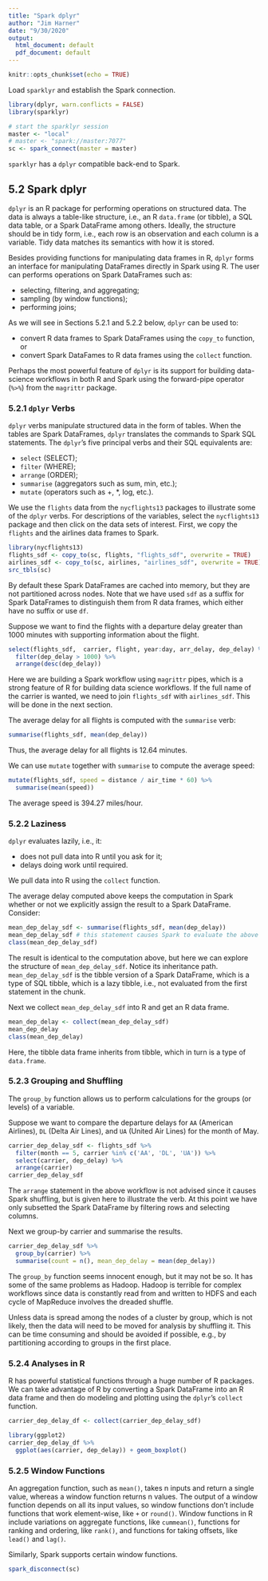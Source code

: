 ```yaml
---
title: "Spark dplyr"
author: "Jim Harner"
date: "9/30/2020"
output:
  html_document: default
  pdf_document: default
---
```


```r
knitr::opts_chunk$set(echo = TRUE)
```

Load `sparklyr` and establish the Spark connection.
```r
library(dplyr, warn.conflicts = FALSE)
library(sparklyr)

# start the sparklyr session
master <- "local"
# master <- "spark://master:7077"
sc <- spark_connect(master = master)
```
`sparklyr` has a `dplyr` compatible back-end to Spark.

## 5.2 Spark dplyr

`dplyr` is an R package for performing operations on structured data. The data is always a table-like structure, i.e., an R `data.frame` (or tibble), a SQL data table, or a Spark DataFrame among others. Ideally, the structure should be in tidy form, i.e., each row is an observation and each column is a variable. Tidy data matches its semantics with how it is stored.

Besides providing functions for manipulating data frames in R, `dplyr` forms an interface for manipulating DataFrames directly in Spark using R. The user can performs operations on Spark DataFrames such as:  

* selecting, filtering, and aggregating;  
* sampling (by window functions);  
* performing joins;  

As we will see in Sections 5.2.1 and 5.2.2 below, `dplyr` can be used to:  

* convert R data frames to Spark DataFrames using the `copy_to` function, or  
* convert Spark DataFames to R data frames using the `collect` function.

Perhaps the most powerful feature of `dplyr` is its support for building data-science workflows in both R and Spark using the forward-pipe operator (`%>%`) from the `magrittr` package.

### 5.2.1 `dplyr` Verbs

`dplyr` verbs manipulate structured data in the form of tables. When the tables are Spark DataFrames, `dplyr` translates the commands to Spark SQL statements. The `dplyr`'s five principal verbs and their SQL equivalents are:  

* `select` (SELECT);  
* `filter` (WHERE);  
* `arrange` (ORDER);  
* `summarise` (aggregators such as sum, min, etc.);  
* `mutate` (operators such as +, *, log, etc.).

We use the `flights` data from the `nycflights13` packages to illustrate some of the `dplyr` verbs. For descriptions of the variables, select the `nycflights13` package and then click on the data sets of interest. First, we copy the `flights` and the airlines data frames to Spark.
```r
library(nycflights13)
flights_sdf <- copy_to(sc, flights, "flights_sdf", overwrite = TRUE)
airlines_sdf <- copy_to(sc, airlines, "airlines_sdf", overwrite = TRUE)
src_tbls(sc)
```
By default these Spark DataFrames are cached into memory, but they are not partitioned across nodes. Note that we have used `sdf` as a suffix for Spark DataFrames to distinguish them from R data frames, which either have no suffix or use `df`.

Suppose we want to find the flights with a departure delay greater than 1000 minutes with supporting information about the flight.
```r
select(flights_sdf,  carrier, flight, year:day, arr_delay, dep_delay) %>%
  filter(dep_delay > 1000) %>%
  arrange(desc(dep_delay))
```
Here we are building a Spark workflow using `magrittr` pipes, which is a strong feature of R for building data science workflows. If the full name of the carrier is wanted, we need to join `flights_sdf` with `airlines_sdf`. This will be done in the next section.

The average delay for all flights is computed with the `summarise` verb:
```r
summarise(flights_sdf, mean(dep_delay))
```
Thus, the average delay for all flights is 12.64 minutes.

We can use `mutate` together with `summarise` to compute the average speed:
```r
mutate(flights_sdf, speed = distance / air_time * 60) %>%
  summarise(mean(speed))
```
The average speed is 394.27 miles/hour. 

### 5.2.2 Laziness

`dplyr` evaluates lazily, i.e., it:    

* does not pull data into R until you ask for it;  
* delays doing work until required.  

We pull data into R using the `collect` function. 

The average delay computed above keeps the computation in Spark whether or not we explicitly assign the result to a Spark DataFrame. Consider:
```r
mean_dep_delay_sdf <- summarise(flights_sdf, mean(dep_delay))
mean_dep_delay_sdf # this statement causes Spark to evaluate the above expression
class(mean_dep_delay_sdf)
```
The result is identical to the computation above, but here we can explore the structure of `mean_dep_delay_sdf`. Notice its inheritance path. `mean_dep_delay_sdf` is the tibble version of a Spark DataFrame, which is a type of SQL tibble, which is a lazy tibble, i.e., not evaluated from the first statement in the chunk.

Next we collect `mean_dep_delay_sdf` into R and get an R data frame.
```r
mean_dep_delay <- collect(mean_dep_delay_sdf)
mean_dep_delay
class(mean_dep_delay)
```
Here, the tibble data frame inherits from tibble, which in turn is a type of `data.frame`.

### 5.2.3 Grouping and Shuffling

The `group_by` function allows us to perform calculations for the groups (or levels) of a variable.

Suppose we want to compare the departure delays for `AA` (American Airlines), `DL` (Delta Air Lines), and `UA` (United Air Lines) for the month of May.
```r
carrier_dep_delay_sdf <- flights_sdf %>%
  filter(month == 5, carrier %in% c('AA', 'DL', 'UA')) %>%
  select(carrier, dep_delay) %>%
  arrange(carrier)
carrier_dep_delay_sdf
```
The `arrange` statement in the above workflow is not advised since it causes Spark shuffling, but is given here to illustrate the verb. At this point we have only subsetted the Spark DataFrame by filtering rows and selecting columns.

Next we group-by carrier and summarise the results.
```r
carrier_dep_delay_sdf %>%
  group_by(carrier) %>%
  summarise(count = n(), mean_dep_delay = mean(dep_delay))
```

The `group_by` function seems innocent enough, but it may not be so. It has some of the same problems as Hadoop. Hadoop is terrible for complex workflows since data is constantly read from and written to HDFS and each cycle of MapReduce involves the dreaded shuffle. 

Unless data is spread among the nodes of a cluster by group, which is not likely, then the data will need to be moved for analysis by shuffling it. This can be time consuming and should be avoided if possible, e.g., by partitioning according to groups in the first place.

### 5.2.4 Analyses in R

R has powerful statistical functions through a huge number of R packages. We can take advantage of R by converting a Spark DataFrame into an R data frame and then do modeling and plotting using the `dplyr`'s `collect` function.
```r
carrier_dep_delay_df <- collect(carrier_dep_delay_sdf)
```

```r
library(ggplot2)
carrier_dep_delay_df %>%
  ggplot(aes(carrier, dep_delay)) + geom_boxplot()
```

### 5.2.5 Window Functions

An aggregation function, such as `mean()`, takes n inputs and return a single value, whereas a window function returns n values. The output of a window function depends on all its input values, so window functions don’t include functions that work element-wise, like `+` or `round()`. Window functions in R include variations on aggregate functions, like `cummean()`, functions for ranking and ordering, like `rank()`, and functions for taking offsets, like `lead()` and `lag()`.

Similarly, Spark supports certain window functions.

```r
spark_disconnect(sc)
```